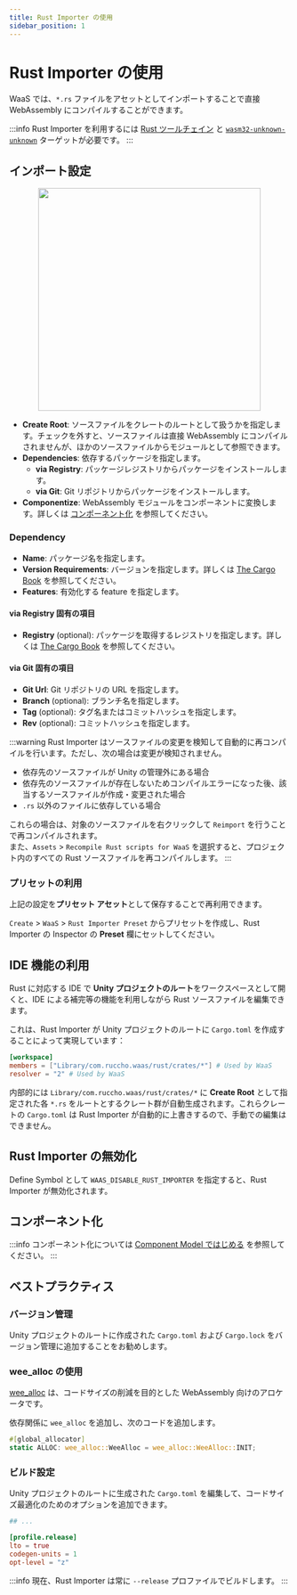```yaml
---
title: Rust Importer の使用
sidebar_position: 1
---
```



# Rust Importer の使用

WaaS では、`*.rs` ファイルをアセットとしてインポートすることで直接 WebAssembly にコンパイルすることができます。

:::info
Rust Importer を利用するには [Rust ツールチェイン](https://www.rust-lang.org/ja/tools) と [`wasm32-unknown-unknown`](https://doc.rust-lang.org/rustc/platform-support/wasm32-unknown-unknown.html#building-rust-programs) ターゲットが必要です。
:::

## インポート設定

<center>
    <img src={rustImporterImage} width="400" />
</center>

- **Create Root**: ソースファイルをクレートのルートとして扱うかを指定します。チェックを外すと、ソースファイルは直接 WebAssembly にコンパイルされませんが、ほかのソースファイルからモジュールとして参照できます。
- **Dependencies**: 依存するパッケージを指定します。
  - **via Registry**: パッケージレジストリからパッケージをインストールします。
  - **via Git**: Git リポジトリからパッケージをインストールします。
- **Componentize**: WebAssembly モジュールをコンポーネントに変換します。詳しくは [コンポーネント化](#コンポーネント化) を参照してください。

### Dependency

- **Name**: パッケージ名を指定します。
- **Version Requirements**: バージョンを指定します。詳しくは [The Cargo Book](https://doc.rust-lang.org/cargo/reference/specifying-dependencies.html) を参照してください。
- **Features**: 有効化する feature を指定します。

#### via Registry 固有の項目

- **Registry** (optional): パッケージを取得するレジストリを指定します。詳しくは [The Cargo Book](https://doc.rust-lang.org/cargo/reference/specifying-dependencies.html#specifying-dependencies-from-other-registries) を参照してください。

#### via Git 固有の項目

- **Git Url**: Git リポジトリの URL を指定します。
- **Branch** (optional): ブランチ名を指定します。
- **Tag** (optional): タグ名またはコミットハッシュを指定します。
- **Rev** (optional): コミットハッシュを指定します。


:::warning
Rust Importer はソースファイルの変更を検知して自動的に再コンパイルを行います。ただし、次の場合は変更が検知されません。

- 依存先のソースファイルが Unity の管理外にある場合
- 依存先のソースファイルが存在しないためコンパイルエラーになった後、該当するソースファイルが作成・変更された場合
- `.rs` 以外のファイルに依存している場合

これらの場合は、対象のソースファイルを右クリックして `Reimport` を行うことで再コンパイルされます。  
また、`Assets` > `Recompile Rust scripts for WaaS` を選択すると、プロジェクト内のすべての Rust ソースファイルを再コンパイルします。
:::

### プリセットの利用

上記の設定を**プリセット アセット**として保存することで再利用できます。

`Create` > `WaaS` > `Rust Importer Preset` からプリセットを作成し、Rust Importer の Inspector の **Preset** 欄にセットしてください。

## IDE 機能の利用

Rust に対応する IDE で **Unity プロジェクトのルート**をワークスペースとして開くと、IDE による補完等の機能を利用しながら Rust ソースファイルを編集できます。  

これは、Rust Importer が Unity プロジェクトのルートに `Cargo.toml` を作成することによって実現しています：

```toml
[workspace]
members = ["Library/com.ruccho.waas/rust/crates/*"] # Used by WaaS
resolver = "2" # Used by WaaS

```

内部的には `Library/com.ruccho.waas/rust/crates/*` に **Create Root** として指定された各 `*.rs` をルートとするクレート群が自動生成されます。これらクレートの `Cargo.toml` は Rust Importer が自動的に上書きするので、手動での編集はできません。

## Rust Importer の無効化

Define Symbol として `WAAS_DISABLE_RUST_IMPORTER` を指定すると、Rust Importer が無効化されます。

## コンポーネント化

:::info
コンポーネント化については [Component Model ではじめる](../getting-started/component-model) を参照してください。
:::

## ベストプラクティス

### バージョン管理

Unity プロジェクトのルートに作成された `Cargo.toml` および `Cargo.lock` をバージョン管理に追加することをお勧めします。

### wee_alloc の使用

[wee_alloc](https://github.com/rustwasm/wee_alloc) は、コードサイズの削減を目的とした WebAssembly 向けのアロケータです。

依存関係に `wee_alloc` を追加し、次のコードを追加します。

```rust
#[global_allocator]
static ALLOC: wee_alloc::WeeAlloc = wee_alloc::WeeAlloc::INIT;
```

### ビルド設定

Unity プロジェクトのルートに生成された `Cargo.toml` を編集して、コードサイズ最適化のためのオプションを追加できます。

```toml
## ...

[profile.release]
lto = true
codegen-units = 1
opt-level = "z"
```

:::info
現在、Rust Importer は常に `--release` プロファイルでビルドします。
:::

